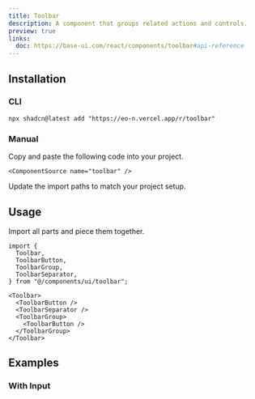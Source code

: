```yaml
---
title: Toolbar
description: A component that groups related actions and controls.
preview: true
links:
  doc: https://base-ui.com/react/components/toolbar#api-reference
---
```


<ComponentTabs name="toolbar-demo" />

## Installation

### CLI

```package-install
npx shadcn@latest add "https://eo-n.vercel.app/r/toolbar"
```

### Manual

<Steps>

  <Step>
    Copy and paste the following code into your project.

    <ComponentSource name="toolbar" />

  </Step>
  
  <Step>Update the import paths to match your project setup.</Step>

</Steps>

## Usage

Import all parts and piece them together.

```tsx
import {
  Toolbar,
  ToolbarButton,
  ToolbarGroup,
  ToolbarSeparator,
} from "@/components/ui/toolbar";
```

```tsx
<Toolbar>
  <ToolbarButton />
  <ToolbarSeparator />
  <ToolbarGroup>
    <ToolbarButton />
  </ToolbarGroup>
</Toolbar>
```

## Examples

### With Input

<ComponentTabs name="toolbar-with-input" />
